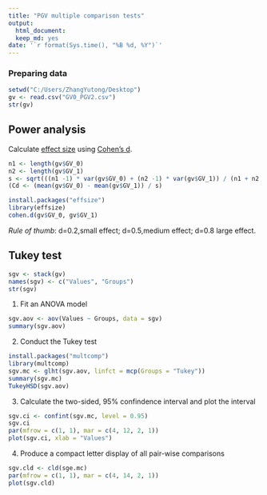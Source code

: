 ```yaml
---
title: "PGV multiple comparison tests"
output:
  html_document:
  keep_md: yes
date: '`r format(Sys.time(), "%B %d, %Y")`'
---
```

### Preparing data
```r
setwd("C:/Users/ZhangYutong/Desktop")
gv <- read.csv("GV0_PGV2.csv")
str(gv)
```

## Power analysis

Calculate [effect size](https://en.wikipedia.org/wiki/Effect_size) using [Cohen's d](https://en.wikipedia.org/wiki/Effect_size#Cohen.27s_d).
```r
n1 <- length(gv$GV_0)
n2 <- length(gv$GV_1)
s <- sqrt(((n1 -1) * var(gv$GV_0) + (n2 -1) * var(gv$GV_1)) / (n1 + n2 - 2))
(Cd <- (mean(gv$GV_0) - mean(gv$GV_1)) / s)

install.packages("effsize")
library(effsize)
cohen.d(gv$GV_0, gv$GV_1)
```
*Rule of thumb*: d=0.2,small effect; d=0.5,medium effect; d=0.8 large effect.

## Tukey test
```r
sgv <- stack(gv)
names(sgv) <- c("Values", "Groups")
str(sgv)
```

1. Fit an ANOVA model

```r
sgv.aov <- aov(Values ~ Groups, data = sgv)
summary(sgv.aov)
```

2. Conduct the Tukey test

```r
install.packages("multcomp")
library(multcomp)
sgv.mc <- glht(sgv.aov, linfct = mcp(Groups = "Tukey"))
summary(sgv.mc)
TukeyHSD(sgv.aov)
```

3. Calculate the two-sided, 95% confindence interval and plot the interval

```r
sgv.ci <- confint(sgv.mc, level = 0.95)
sgv.ci
par(mfrow = c(1, 1), mar = c(4, 12, 2, 1))  
plot(sgv.ci, xlab = "Values")
```

4. Produce a compact letter display of all pair-wise comparisons

```r
sgv.cld <- cld(sge.mc)
par(mfrow = c(1, 1), mar = c(4, 14, 2, 1))  
plot(sgv.cld)
```
